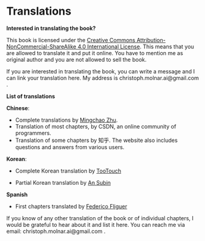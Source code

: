# Translations {#translations}

**Interested in translating the book?**

This book is licensed under the [Creative Commons Attribution-NonCommercial-ShareAlike 4.0 International License](http://creativecommons.org/licenses/by-nc-sa/4.0/).
This means that you are allowed to translate it and put it online.
You have to mention me as original author and you are not allowed to sell the book.

If you are interested in translating the book, you can write a message and I can link your translation here.
My address is christoph.molnar.ai@gmail.com .

**List of translations**

**Chinese**:

- [](https://github.com/MingchaoZhu/InterpretableMLBook) Complete translations by [Mingchao Zhu](https://github.com/MingchaoZhu).
- [](https://blog.csdn.net/wizardforcel/article/details/98992150) Translation of most chapters, by CSDN, an online community of programmers.
- [](https://zhuanlan.zhihu.com/p/63408696) Translation of some chapters by 知乎. The website also includes questions and answers from various users.


**Korean**:

- [](https://tootouch.github.io/IML/taxonomy_of_interpretability_methods/) Complete Korean translation by [TooTouch](https://tootouch.github.io/)

- [](https://subinium.github.io/IML/) Partial Korean translation by [An Subin](https://subinium.github.io/)


**Spanish**

- [](https://fedefliguer.github.io/AAI/) First chapters translated by [Federico Fliguer](https://fedefliguer.github.io/)

If you know of any other translation of the book or of individual chapters, I would be grateful to hear about it and list it here.
You can reach me via email: christoph.molnar.ai@gmail.com .
